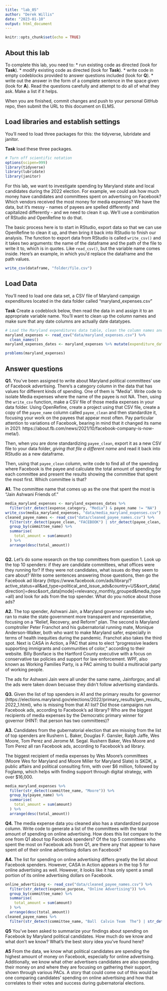 ```yaml
---
title: "lab_05"
author: "Derek Willis"
date: "2023-01-10"
output: html_document
---
```


```r
knitr::opts_chunk$set(echo = TRUE)
```

## About this lab

To complete this lab, you need to: \* run existing code as directed (look for **Task**). \* modify existing code as directed (look for **Task**). \* write code in empty codeblocks provided to answer questions included (look for **Q**). \* write out the answer in the form of a complete sentence in the space given (look for **A**). Read the questions carefully and attempt to do all of what they ask. Make a list if it helps.

When you are finished, commit changes and push to your personal GitHub repo, then submit the URL to this document on ELMS.

## Load libraries and establish settings

You'll need to load three packages for this: the tidyverse, lubridate and janitor.

**Task** load these three packages.

```r
# Turn off scientific notation
options(scipen=999)
library(tidyverse)
library(lubridate)
library(janitor)

```

For this lab, we want to investigate spending by Maryland state and local candidates during the 2022 election. For example, we could ask how much money have candidates and committees spent on advertising on Facebook? Which vendors received the most money for media expenses? We have the data, but it's messy - names of payees are spelled differently and capitalized differently - and we need to clean it up. We'll use a combination of RStudio and OpenRefine to do that.

The basic process here is to start in RStudio, export data so that we can use OpenRefine to clean it up, and then bring it back into RStudio to finish our analysis. The function to export data from RStudio is called `write_csv()` and it takes two arguments: the name of the dataframe and the path of the file to write it to, which is in quotes. Like `read_csv()`, but the variable name comes inside. Here's an example, in which you'd replace the dataframe and the path values.

```r
write_csv(dataframe, "folder/file.csv")
```


## Load Data

You'll need to load one data set, a CSV file of Maryland campaign expenditures located in the data folder called "maryland_expenses.csv"

**Task** Create a codeblock below, then read the data in and assign it to an appropriate variable name. You'll want to clean up the column names and make sure that any date columns are actually date datatypes.

```r
# Load the Maryland expenditures data table, clean the column names and convert columns with dates into actual dates.
maryland_expenses <- read_csv("data/maryland_expenses.csv") %>% 
  clean_names()
maryland_expenses_dates <- maryland_expenses %>% mutate(expenditure_date=mdy(expenditure_date))

problems(maryland_expenses)
```

## Answer questions

**Q1.** You've been assigned to write about Maryland political committees' use of Facebook advertising. There's a category column in the data that has values for different kinds of spending. One of them is "Media". Write code to isolate Media expenses where the name of the payee is not NA. Then, using the `write_csv` function, make a CSV file of those media expenses in your data folder. Using OpenRefine, create a project using that CSV file, create a copy of the `payee_name` column called `payee_clean` and then standardize it, focusing your work on the payees that appear most often. Pay particular attention to variations of Facebook, bearing in mind that it changed its name in 2021: https://about.fb.com/news/2021/10/facebook-company-is-now-meta/).

Then, when you are done standardizing `payee_clean`, export it as a new CSV file to your data folder, *giving that file a different name* and read it back into RStudio as a new dataframe.

Then, using that `payee_clean` column, write code to find all of the spending where Facebook is the payee and calculate the total amount of spending for each committee and present the results showing the committee that spent the most first. Which committee is that?

**A1.** The committee name that comes up as the one that spent the most is "Jain Ashwani Friends of."

```r
media_maryland_expenses <- maryland_expenses_dates %>% 
  filter(str_detect(expense_category, "Media") & payee_name != "NA")
write_csv(media_maryland_expenses, "data/media_maryland_expenses.csv")
cleaned_payee_names <- read_csv("data/cleaned_payee_names.csv") %>% 
  filter(str_detect(payee_clean, "FACEBOOK") | str_detect(payee_clean, "META")) %>% 
  group_by(committee_name) %>% 
  summarise(
    total_amount = sum(amount)
  ) %>% 
  arrange(desc(total_amount))
  
```

**Q2.** Let's do some research on the top committees from question 1. Look up the top 10 spenders: if they are candidate committees, what offices were they running for? If they were not candidates, what issues do they seem to care about? Write some sentences answering those questions, then go the Facebook ad library (https://www.facebook.com/ads/library/?active_status=all&ad_type=political_and_issue_ads&country=US&sort_data\[direction\]=desc&sort_data\[mode\]=relevancy_monthly_grouped&media_type=all) and look for ads from the top spender. What do you notice about those ads?

**A2.** The top spender, Ashwani Jain, a Maryland governor candidate who ran to make the state government more transparent and representative, focusing on a "Relief, Recovery, and Reform" plan. The second is Maryland comptroller Peter Franchot and his gubernatorial running mate, Monique Anderson-Walker, both who want to make Maryland safer, especially in terms of health inequities during the pandemic. Franchot also takes the third spot. Next is CASA in Action, a PAC that aims to elect "progressive leaders supporting immigrants and communities of color," according to their website. Billy Boniface is the Hartford County executive with a focus on conservative tax policies and support for law enforcement. WPF, also known as Working Families Party, is a PAC aiming to build a multiracial party of working people.

The ads for Ashwani Jain were all under the same name, Jainforgov, and all the ads were taken down becuase they didn't follow advertising standards.

**Q3.** Given the list of top spenders in A1 and the primary results for governor (https://elections.maryland.gov/elections/2022/primary_results/gen_results_2022_1.html), who is missing from that A1 list? Did those campaigns run Facebook ads, according to Facebook's ad library? Who are the biggest recipients of media expenses by the Democratic primary winner for governor (HINT: that person has two committees)?

**A3.** Candidates from the gubernatorial election that are missing from the list of top spenders are Rushern L. Baker, Douglas F. Gansler, Ralph Jaffe, Wes Moore, Tom Perez and Jerome M. Segal. Rushern Baker, Wes Moore and Tom Perez all ran Facebook ads, according to Facebook's ad library. 

The biggest recipient of media expenses by Wes Moore's committees (Moore Wes for Maryland and Moore Miller for Maryland Slate) is SKDK, a public affairs and political consulting firm, with over $6 million, followed by Foglamp, which helps with finding support through digital strategy, with over $16,000.

```r
media_maryland_expenses %>% 
  filter(str_detect(committee_name, "Moore")) %>% 
  group_by(payee_name) %>% 
  summarise(
    total_amount = sum(amount)
  ) %>% 
  arrange(desc(total_amount))
```

**Q4.** The media expense data you cleaned also has a standardized purpose column. Write code to generate a list of the committees with the total amount of spending on online advertising. How does this list compare to the one from Q1 about top Facebook spenders? Of the top 5 committees who spent the most on Facebook ads from Q1, are there any that appear to have spent *all* of their online advertising dollars on Facebook?

**A4.** The list for spending on online advertising differs greatly the list about Facebook spenders. However, CASA in Action appears in the top 5 for online advertising as well. However, it looks like it has only spent a small portion of its online advertising dollars on Facebook.

```r
online_advertising <- read_csv("data/cleaned_payee_names.csv") %>% 
  filter(str_detect(expense_purpose, "Online Advertising")) %>% 
  group_by(committee_name) %>% 
  summarise(
    total_amount = sum(amount)
  ) %>% 
  arrange(desc(total_amount))
cleaned_payee_names %>%  
  filter(str_detect(committee_name, "Ball  Calvin Team  The") | str_detect(committee_name, "MSEA's Fund For Children And Public Education PAC") | str_detect(committee_name, "House Democratic Caucus Committee  Maryland") | str_detect(committee_name, "Baron-Williams Slate for Maryland") | str_detect(committee_name, "Casa in Action PAC"))

```

**Q5** You've been asked to summarize your findings about spending on Facebook by Maryland political candidates. How much do we know and what don't we know? What's the best story idea you've found here?

**A5** From the data, we know what political candidates are spending the highest amount of money on Facebook, especially for online advertising. Additionally, we know what other advertisers candidates are also spending their money on and where they are focusing on gathering their support, shown through various PACs. A story that could come out of this would be one comparing candidates' spending on online advertising and how that correlates to their votes and success during gubernatorial elections.

